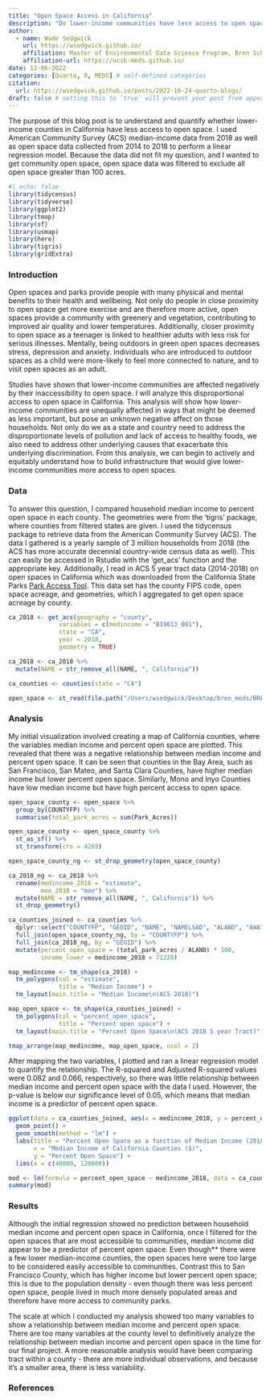 ```yaml
---
title: "Open Space Access in California"
description: "Do lower-income communities have less access to open space in California?"
author:
  - name: Wade Sedgwick
    url: https://wsedgwick.github.io/
    affiliation: Master of Environmental Data Science Program, Bren School
    affiliation-url: https://ucsb-meds.github.io/ 
date: 12-06-2022
categories: [Quarto, R, MEDS] # self-defined categories
citation: 
  url: https://wsedgwick.github.io/posts/2022-10-24-quarto-blogs/ 
draft: false # setting this to `true` will prevent your post from appearing on your listing page until you're ready!
---
```


The purpose of this blog post is to understand and quantify whether lower-income counties in California have less access to open space. I used American Community Survey (ACS) median-income data from 2018 as well as open space data collected from 2014 to 2018 to perform a linear regression model. Because the data did not fit my question, and I wanted to get community open space, open space data was filtered to exclude all open space greater than 100 acres.

```r
#| echo: false
library(tidycensus)
library(tidyverse)
library(ggplot2)
library(tmap)
library(sf)
library(usmap)
library(here)
library(tigris)
library(gridExtra)
```

### Introduction

Open spaces and parks provide people with many physical and mental benefits to their health and wellbeing. Not only do people in close proximity to open space get more exercise and are therefore more active, open spaces provide a community with greenery and vegetation, contributing to improved air quality and lower temperatures. Additionally, closer proximity to open space as a teenager is linked to healthier adults with less risk for serious illnesses. Mentally, being outdoors in green open spaces decreases stress, depression and anxiety. Individuals who are introduced to outdoor spaces as a child were more-likely to feel more connected to nature, and to visit open spaces as an adult.

Studies have shown that lower-income communities are affected negatively by their inaccessibility to open space. I will analyze this disproportional access to open space in California. This analysis will show how lower-income communities are unequally affected in ways that might be deemed as less important, but pose an unknown negative affect on those households. Not only do we as a state and country need to address the disproportionate levels of pollution and lack of access to healthy foods, we also need to address other underlying causes that exacerbate this underlying discrimination. From this analysis, we can begin to actively and equitably understand how to build infrastructure that would give lower-income communities more access to open spaces.

### Data

To answer this question, I compared household median income to percent open space in each county. The geometries were from the 'tigris' package, where counties from filtered states are given. I used the tidycensus package to retrieve data from the American Community Survey (ACS). The data I gathered is a yearly sample of 3 million households from 2018 (the ACS has more accurate decennial country-wide census data as well). This can easily be accessed in Rstudio with the 'get_acs' function and the appropriate key. Additionally, I read in ACS 5 year tract data (2014-2018) on open spaces in California which was downloaded from the California State Parks [Park Access Tool](https://www.parksforcalifornia.org/parkaccess/?overlays1=parks%2Cnoparkaccess&overlays2=parks%2Cparksper1000). This data set has the county FIPS code, open space acreage, and geometries, which I aggregated to get open space acreage by county.

```r
ca_2018 <- get_acs(geography = "county", 
              variables = c(medincome = "B19013_001"), 
              state = "CA", 
              year = 2018,
              geometry = TRUE)

ca_2018 <- ca_2018 %>%
  mutate(NAME = str_remove_all(NAME, ", California"))

ca_counties <- counties(state = "CA")

open_space <- st_read(file.path("/Users/wsedgwick/Desktop/bren_meds/BREN MEDS/wsedgwick.github.io/posts/2022-12-06-eds222-final-open-space/data/ACS2018_5Y_Tract_PPK.shp"))
```

### Analysis

My initial visualization involved creating a map of California counties, where the variables median income and percent open space are plotted. This revealed that there was a negative relationship between median income and percent open space. It can be seen that counties in the Bay Area, such as San Francisco, San Mateo, and Santa Clara Counties, have higher median income but lower percent open space. Similarly, Mono and Inyo Counties have low median income but have high percent access to open space.

```r
open_space_county <- open_space %>% 
  group_by(COUNTYFP) %>% 
  summarise(total_park_acres = sum(Park_Acres))

open_space_county <- open_space_county %>% 
  st_as_sf() %>% 
  st_transform(crs = 4269)

open_space_county_ng <- st_drop_geometry(open_space_county)

ca_2018_ng <- ca_2018 %>% 
  rename(medincome_2018 = "estimate",
         moe_2018 = "moe") %>% 
  mutate(NAME = str_remove_all(NAME, ", California")) %>% 
  st_drop_geometry()

ca_counties_joined <- ca_counties %>% 
  dplyr::select("COUNTYFP", "GEOID", "NAME", "NAMELSAD", "ALAND", "AWATER") %>% 
  full_join(open_space_county_ng, by = "COUNTYFP") %>%
  full_join(ca_2018_ng, by = "GEOID") %>%
  mutate(percent_open_space = (total_park_acres / ALAND) * 100,
         income_lower = medincome_2018 < 71228)

map_medincome <- tm_shape(ca_2018) +
  tm_polygons(col = "estimate",
              title = "Median Income") +
  tm_layout(main.title = "Median Income\n(ACS 2018)")

map_open_space <- tm_shape(ca_counties_joined) +
  tm_polygons(col = "percent_open_space",
              title = "Percent open space") +
  tm_layout(main.title = "Percent Open Space\n(ACS 2018 5 year Tract)")

tmap_arrange(map_medincome, map_open_space, ncol = 2)
```

After mapping the two variables, I plotted and ran a linear regression model to quantify the relationship. The R-squared and Adjusted R-squared values were 0.082 and 0.066, respectively, so there was little relationship between median income and percent open space with the data I used. However, the p-value is below our significance level of 0.05, which means that median income is a predictor of percent open space.

```r
ggplot(data = ca_counties_joined, aes(x = medincome_2018, y = percent_open_space)) +
  geom_point() +
  geom_smooth(method = "lm") +
  labs(title = "Percent Open Space as a function of Median Income (2018)",
       x = "Median Income of California Counties ($)",
       y = "Percent Open Space") +
  lims(x = c(40000, 120000))

mod <- lm(formula = percent_open_space ~ medincome_2018, data = ca_counties_joined)
summary(mod)
```

### Results

Although the initial regression showed no prediction between household median income and percent open space in California, once I filtered for the open spaces that are most accessible to communities, median income did appear to be a predictor of percent open space. Even though\*\* there were a few lower median-income counties, the open spaces here were too large to be considered easily accessible to communities. Contrast this to San Francisco County, which has higher income but lower percent open space; this is due to the population density - even though there was less percent open space, people lived in much more densely populated areas and therefore have more access to community parks.

The scale at which I conducted my analysis showed too many variables to show a relationship between median income and percent open space. There are too many variables at the county level to definitively analyze the relationship between median income and percent open space in the time for our final project. A more reasonable analysis would have been comparing tract within a county - there are more individual observations, and because it's a smaller area, there is less variability.

### References

